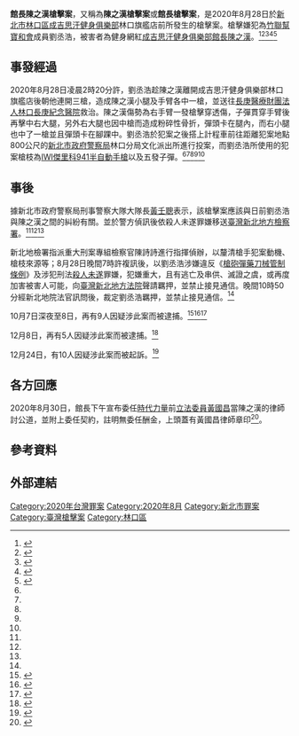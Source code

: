 {{UTC+8}}
{{Infobox civilian attack
| title    = 館長陳之漢槍擊案
| image    = 
| caption  =
| location = {{TWN}}[[新北市|新北市]][[林口區|林口區]]仁愛路二段241-2號
| date     = 2020年8月28日
| time     = 2時20分
| timezone = UTC+8
| target   = [[陳之漢|陳之漢]]
| motive   = 調查中
| type     = 短距離連開三槍
| injuries = 1人
| susperp  = 劉丞浩（23歲）
| weapons  = [[IWI傑里科941半自動手槍|IWI傑里科941半自動手槍]]
}}

'''館長陳之漢槍擊案'''，又稱為'''陳之漢槍擊案'''或'''館長槍擊案'''，是2020年8月28日於[[新北市|新北市]][[林口區|林口區]][[成吉思汗健身俱樂部|成吉思汗健身俱樂部]]林口旗艦店前所發生的槍擊案。槍擊嫌犯為[[竹聯幫寶和會|竹聯幫寶和會]]成員劉丞浩，被害者為健身網紅[[成吉思汗健身俱樂部|成吉思汗健身俱樂部]][[館長|館長]][[陳之漢|陳之漢]]。<ref name=":0">{{Cite web|title=館長陳之漢凌晨遭開33槍 送醫前開直播|url=https://news.pts.org.tw/article/492110|accessdate=2020-08-28|date=2020-08-28|work=news.pts.org.tw|archive-date=2020-09-01|archive-url=https://web.archive.org/web/20200901131229/https://news.pts.org.tw/article/492110|dead-url=no}}</ref><ref name=":1">{{Cite news|title=館長陳之漢遭槍擊送醫急救 嫌犯投案疑因騷擾糾紛[影]|url=https://www.cna.com.tw/news/firstnews/202008280008.aspx|accessdate=2020-08-28|publisher=中央社|work=www.cna.com.tw|language=zh-TW|archive-date=2020-08-28|archive-url=https://web.archive.org/web/20200828000614/https://www.cna.com.tw/news/firstnews/202008280008.aspx|dead-url=no}}</ref><ref name=":2">{{Cite web|title=【不斷更新】只因不爽被肉搜！連轟館長33槍洩憤 性騷男殺人未遂送辦|url=https://tw.appledaily.com/local/20200828/NZ2L7DLNPBHZNNDVOOY4QWVKYQ/|accessdate=2020-08-28|work=蘋果新聞網|language=zh-tw|archive-date=2020-08-28|archive-url=https://web.archive.org/web/20200828025302/https://tw.appledaily.com/local/20200828/NZ2L7DLNPBHZNNDVOOY4QWVKYQ/|dead-url=no}}</ref><ref name=":3">{{Cite news|title=【更新】台灣知名網紅「館長」陳之漢遭人連開33槍送醫急救 86年次嫌犯投案|url=https://www.taiwannews.com.tw/ch/news/3996699|accessdate=2020-08-28|last=台灣英文新聞|work=台灣英文新聞|archive-date=2020-09-01|archive-url=https://web.archive.org/web/20200901131224/https://www.taiwannews.com.tw/ch/news/3996699|dead-url=no}}</ref><ref name=":4">{{Cite web|title=「館長」陳之漢被開三槍倒地 鮮血直流還直播|url=https://udn.com/news/story/121615/4816169|accessdate=2020-08-28|date=2020-08-28|publisher=聯合報|work=聯合新聞網|language=zh-TW|archive-date=2020-08-28|archive-url=https://web.archive.org/web/20200828095845/https://udn.com/news/story/121615/4816169|dead-url=no}}</ref>

== 事發經過 ==
2020年8月28日凌晨2時20分許，劉丞浩趁陳之漢離開成吉思汗健身俱樂部林口旗艦店後朝他連開三槍，造成陳之漢小腿及手臂各中一槍，並送往[[長庚醫療財團法人林口長庚紀念醫院|長庚醫療財團法人林口長庚紀念醫院]]救治。陳之漢傷勢為右手臂一發槍擊穿透傷，子彈貫穿手臂後再擊中右大腿，另外右大腿也因中槍而造成粉碎性骨折，彈頭卡在腿內，而右小腿也中了一槍並且彈頭卡在腳踝中。劉丞浩於犯案之後搭上計程車前往距離犯案地點800公尺的[[新北市政府警察局|新北市政府警察局]]林口分局文化派出所進行投案，而劉丞浩所使用的犯案槍枝為[[IWI傑里科941半自動手槍|IWI傑里科941半自動手槍]]以及五發子彈。<ref name=":0" /><ref name=":1" /><ref name=":2" /><ref name=":3" /><ref name=":4" />

== 事後 ==
據新北市政府警察局刑事警察大隊大隊長[[黃壬聰|黃壬聰]]表示，該槍擊案應該與日前劉丞浩與陳之漢之間的糾紛有關。並於警方偵訊後依殺人未遂罪嫌移送[[臺灣新北地方檢察署|臺灣新北地方檢察署]]。<ref name=":0" /><ref name=":1" /><ref name=":2" />

新北地檢署指派重大刑案專組檢察官陳詩詩進行指揮偵辦，以釐清槍手犯案動機、槍枝來源等；8月28日晚間7時許複訊後，以劉丞浩涉嫌違反《[[槍砲彈藥刀械管制條例|槍砲彈藥刀械管制條例]]》及涉犯刑法[[殺人未遂|殺人未遂]]罪嫌，犯嫌重大，且有逃亡及串供、滅證之虞，或再度加害被害人可能，向[[臺灣新北地方法院|臺灣新北地方法院]]聲請羈押，並禁止接見通信。晚間10時50分經新北地院法官訊問後，裁定劉丞浩羈押，並禁止接見通信。<ref name=":2" />

10月7日深夜至8日，再有9人因疑涉此案而被逮捕。<ref>{{Cite news|title=館長槍擊案警疑逮「中間人」 館長貼文「game over99」|url=https://udn.com/news/story/121615/4920022|accessdate=2020-10-10|date=2020-10-08|publisher=聯合報|work=聯合新聞網|language=zh-TW|archive-date=2020-10-10|archive-url=https://web.archive.org/web/20201010155246/https://udn.com/news/story/121615/4920022|dead-url=no}}</ref><ref>{{Cite news|title=涉館長槍擊案 竹聯寶和會幹部十人遭逮捕|url=https://newtalk.tw/news/view/2020-10-08/476582|accessdate=2020-10-10|date=2020-10-08|work=新頭殼 Newtalk|language=zh-TW|archive-date=2020-10-10|archive-url=https://web.archive.org/web/20201010155246/https://newtalk.tw/news/view/2020-10-08/476582|dead-url=no}}</ref><ref>{{Cite news|title=警破解館長槍擊案槍手手機 逮中間人續追真兇|url=https://news.ltn.com.tw/news/society/breakingnews/3315000|accessdate=2020-10-10|date=2020-10-08|publisher=自由時報|work=自由電子報|language=zh-TW|archive-date=2020-10-10|archive-url=https://web.archive.org/web/20201010155246/https://news.ltn.com.tw/news/society/breakingnews/3315000|dead-url=no}}</ref>

12月8日，再有5人因疑涉此案而被逮捕。<ref>{{Cite news|title=【獨家／館長槍擊案1】檢警持續掃蕩寶和會 幕後老大邵柏傑遭逮|url=https://tw.appledaily.com/local/20201209/BVCIHWXVRBHHJANG2H4R73IHTQ/|accessdate=2020-12-11|language=zh-tw|date=2020-12-09|publisher=蘋果日報 (台灣)|archive-date=2021-02-12|archive-url=https://web.archive.org/web/20210212101555/https://tw.appledaily.com/local/20201209/BVCIHWXVRBHHJANG2H4R73IHTQ/|dead-url=no}}</ref>

12月24日，有10人因疑涉此案而被起訴。<ref>{{Cite news|title=館長槍擊案偵結 起訴竹聯幫寶和會成員10人|url=https://www.cna.com.tw/news/firstnews/202012240208.aspx|accessdate=2020-12-24|publisher=中央社|language=zh-TW|author=沈佩瑤|date=2020-12-24|archive-date=2021-02-12|archive-url=https://web.archive.org/web/20210212101545/https://www.cna.com.tw/news/firstnews/202012240208.aspx|dead-url=no}}</ref>

== 各方回應 ==
2020年8月30日，館長下午宣布委任[[時代力量|時代力量]]前[[立法委員|立法委員]][[黃國昌|黃國昌]]當陳之漢的律師討公道，並附上委任契約，註明無委任酬金，上頭蓋有黃國昌律師章印<ref>{{cite news|author=吳亦軒|title=【館長中槍】瘋傳插旗台中遭黑幫反撲　找黃國昌任律師揪主謀|url=https://www.upmedia.mg/news_info.php?SerialNo=94960|language=zh-hant|accessdate=2020-08-30|newspaper=《[[上報|上報]]》|date=2020-09-02|archive-date=2020-09-03|archive-url=https://web.archive.org/web/20200903115643/https://www.upmedia.mg/news_info.php?SerialNo=94960|dead-url=no}}</ref>。

== 參考資料 ==
{{reflist|2}}

==外部連結==
{{Portal bar|臺灣|臺北|社會}}

[[Category:2020年台灣罪案|Category:2020年台灣罪案]]
[[Category:2020年8月|Category:2020年8月]]
[[Category:新北市罪案|Category:新北市罪案]]
[[Category:臺灣槍擊案|Category:臺灣槍擊案]]
[[Category:林口區|Category:林口區]]